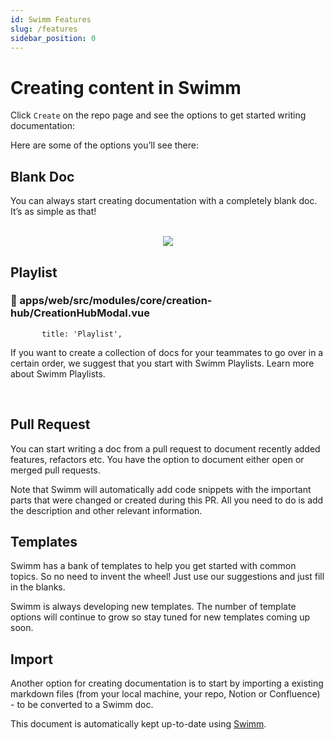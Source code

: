 ```yaml
---
id: Swimm Features
slug: /features
sidebar_position: 0
---
```


# Creating content in Swimm

Click `Create` on the repo page and see the options to get started writing documentation:


Here are some of the options you’ll see there:

## **Blank Doc**


You can always start creating documentation with a completely blank doc. It’s as simple as that!

<br/>

<div align="center"><img src="../../static/img/create_first_doc_n_1.png" style="width:'50%'"/></div>

## **Playlist**
### 📄 apps/web/src/modules/core/creation-hub/CreationHubModal.vue
```vue
       title: 'Playlist',
```

If you want to create a collection of docs for your teammates to go over in a certain order, we suggest that you start with Swimm Playlists. Learn more about <Link href="https://docs.swimm.io/Features/Swimm-Playlists"> Swimm Playlists.</Link>

<br/>

## **Pull Request**


You can start writing a doc from a pull request to document recently added features, refactors etc. You have the option to document either open or merged pull requests.

Note that Swimm will automatically add code snippets with the important parts that were changed or created during this PR. All you need to do is add the description and other relevant information.

## **Templates**

Swimm has a <Link href="https://swimm.io/blog/how-to-use-swimm-templates/"> bank of templates</Link> to help you get started with common topics. So no need to invent the wheel! Just use our suggestions and just fill in the blanks.

Swimm is always developing new templates. The number of template options will continue to grow so stay tuned for new templates coming up soon.

## **Import**

Another option for creating documentation is to start by importing a existing markdown files (from your local machine, your repo, Notion or Confluence) - to be converted to a Swimm doc.


This document is automatically kept up-to-date using [Swimm](https://swimm.io).

